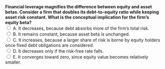 ::: {.question-block}

<form onsubmit="event.preventDefault(); checkAnswer('module4_mcq_q65')" data-correct-answer="C">
  <strong style="display: block;">Financial leverage magnifies the difference between equity and asset betas. Consider a firm that doubles its debt-to-equity ratio while keeping asset risk constant. What is the conceptual implication for the firm’s equity beta?</strong>
<label><input type="radio" name="module4_mcq_q65" value="A"> A. It decreases, because debt absorbs more of the firm’s total risk.</label><br>
<label><input type="radio" name="module4_mcq_q65" value="B"> B. It remains constant, because asset beta is unchanged.</label><br>
<label><input type="radio" name="module4_mcq_q65" value="C"> C. It increases, because a larger share of risk is borne by equity holders once fixed debt obligations are considered.</label><br>
<label><input type="radio" name="module4_mcq_q65" value="D"> D. It decreases only if the risk-free rate falls.</label><br>
<label><input type="radio" name="module4_mcq_q65" value="E"> E. It converges toward zero, since equity value becomes relatively smaller.</label><br>
</form>

<div id="feedback-module4_mcq_q65" class="feedback" data-status="" style="display:none;">
✅ Correct: C. Higher leverage amplifies the volatility of equity returns relative to asset returns. Equity beta rises with leverage, holding asset beta fixed.
</div>

:::
